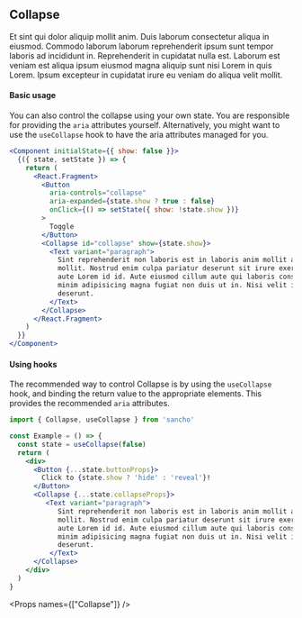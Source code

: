 
<SEO title="Collapse" />

<Container>
<Article sidebar={[
  { id: 'Basic usage', name: 'Basic usage' },
  { id: 'Using hooks', name: 'Using hooks'},
  { id: 'Props', name: 'Props'}
]}>

# Collapse

Et sint qui dolor aliquip mollit anim. Duis laborum consectetur aliqua in eiusmod. Commodo laborum laborum reprehenderit ipsum sunt tempor laboris ad incididunt in. Reprehenderit in cupidatat nulla est. Laborum est veniam est aliqua ipsum eiusmod magna aliquip sunt nisi Lorem in quis Lorem. Ipsum excepteur in cupidatat irure eu veniam do aliqua velit mollit.

#### Basic usage

You can also control the collapse using your own state. You are responsible for providing the `aria` attributes
yourself. Alternatively, you might want to use the `useCollapse` hook to have the aria attributes managed for you.

```jsx
<Component initialState={{ show: false }}>
  {({ state, setState }) => {
    return (
      <React.Fragment>
        <Button
          aria-controls="collapse"
          aria-expanded={state.show ? true : false}
          onClick={() => setState({ show: !state.show })}
        >
          Toggle
        </Button>
        <Collapse id="collapse" show={state.show}>
          <Text variant="paragraph">
            Sint reprehenderit non laboris est in laboris anim mollit anim est
            mollit. Nostrud enim culpa pariatur deserunt sit irure exercitation
            aute Lorem id id. Aute eiusmod cillum aute qui laboris consectetur
            minim adipisicing magna fugiat non duis ut in. Nisi velit in culpa
            deserunt.
          </Text>
        </Collapse>
      </React.Fragment>
    )
  }}
</Component>
```

#### Using hooks

The recommended way to control Collapse is by using the `useCollapse` hook, and binding the return
value to the appropriate elements. This provides the recommended `aria` attributes.

```.jsx
import { Collapse, useCollapse } from 'sancho'

const Example = () => {
  const state = useCollapse(false)
  return (
    <div>
      <Button {...state.buttonProps}>
        Click to {state.show ? 'hide' : 'reveal'}!
      </Button>
      <Collapse {...state.collapseProps}>
         <Text variant="paragraph">
            Sint reprehenderit non laboris est in laboris anim mollit anim est
            mollit. Nostrud enim culpa pariatur deserunt sit irure exercitation
            aute Lorem id id. Aute eiusmod cillum aute qui laboris consectetur
            minim adipisicing magna fugiat non duis ut in. Nisi velit in culpa
            deserunt.
          </Text>
      </Collapse>
    </div>
  )
}
```

<Props names={["Collapse"]} />

</Article>
</Container>
